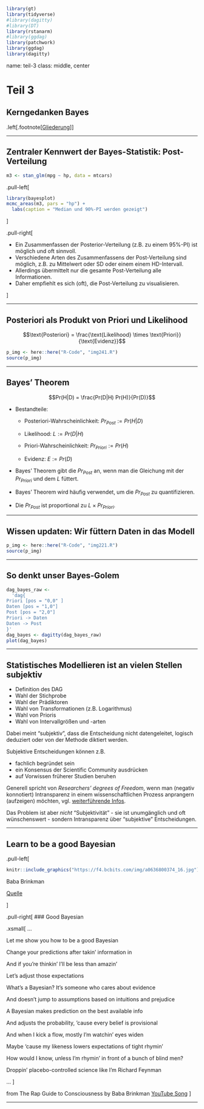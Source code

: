 
```r
library(gt)
library(tidyverse)
#library(dagitty)
#library(DT)
library(rstanarm)
#library(ggdag)
library(patchwork)
library(ggdag)
library(dagitty)
```






name: teil-3
class: middle, center



# Teil 3

## Kerngedanken Bayes


.left[.footnote[[Gliederung](#gliederung)]]




---


## Zentraler Kennwert der Bayes-Statistik: Post-Verteilung


```r
m3 <- stan_glm(mpg ~ hp, data = mtcars)
```

.pull-left[

```r
library(bayesplot)
mcmc_areas(m3, pars = "hp") +
  labs(caption = "Median und 90%-PI werden gezeigt")
```

]

.pull-right[


- Ein Zusammenfassen der Posterior-Verteilung (z.B. zu einem 95%-PI) ist möglich und oft sinnvoll.
- Verschiedene Arten des Zusammenfassens der Post-Verteilung sind möglich, z.B. zu Mittelwert oder SD oder einem einem HD-Intervall.
- Allerdings übermittelt nur die gesamte Post-Verteilung alle Informationen.
- Daher empfiehlt es sich (oft), die Post-Verteilung zu visualisieren.

]

---

## Posteriori als Produkt von Priori und Likelihood

$$\text{Posteriori} = \frac{\text{Likelihood} \times \text{Priori}}{\text{Evidenz}}$$

```r
p_img <- here::here("R-Code", "img241.R")
source(p_img)
```


---

## Bayes' Theorem




$$Pr(H|D) = \frac{Pr(D|H) Pr(H)}{Pr(D)}$$





- Bestandteile:

    - Posteriori-Wahrscheinlichkeit: $Pr_{Post}  := Pr(H|D)$

    - Likelihood: $L := Pr(D|H)$

    - Priori-Wahrscheinlichkeit: $Pr_{Priori} := Pr(H)$

    - Evidenz: $E := Pr(D)$

- Bayes' Theorem gibt die $Pr_{Post}$ an, wenn man die Gleichung mit der $Pr_{Priori}$ und dem $L$ füttert.

- Bayes' Theorem wird häufig verwendet, um die $Pr_{Post}$ zu quantifizieren. 

- Die $Pr_{Post}$ ist proportional zu $L \times Pr_{Priori}$.

---


## Wissen updaten: Wir füttern Daten in das Modell



```r
p_img <- here::here("R-Code", "img221.R")
source(p_img)
```


---


## So denkt unser Bayes-Golem


```r
dag_bayes_raw <- 
  'dag{
Priori [pos = "0,0" ]
Daten [pos = "1,0"]
Post [pos = "2,0"]
Priori -> Daten 
Daten -> Post
}'
dag_bayes <- dagitty(dag_bayes_raw)
plot(dag_bayes)
```




---

## Statistisches Modellieren ist an vielen Stellen subjektiv

- Definition des DAG
- Wahl der Stichprobe
- Wahl der Prädiktoren
- Wahl von Transformationen (z.B. Logarithmus)
- Wahl von Prioris
- Wahl von Intervallgrößen und -arten

Dabei meint "subjektiv", dass die Entscheidung nicht datengeleitet, logisch deduziert oder von der Methode diktiert werden.

Subjektive Entscheidungen können z.B. 

- fachlich begründet sein
- ein Konsensus der Scientific Community ausdrücken
- auf Vorwissen früherer Studien beruhen

Generell spricht von *Researchers' degrees of Freedom*,
wenn man (negativ konnotiert) Intransparenz in einem wissenschaftlichen Prozess anprangern (aufzeigen) möchten, vgl. [weiterführende Infos](https://en.wikipedia.org/wiki/Researcher_degrees_of_freedom).

Das Problem ist aber *nicht* "Subjektivität" - sie ist unumgänglich und oft wünschenswert - sondern Intransparenz über "subjektive" Entscheidungen.


---

## Learn to be a good Bayesian


.pull-left[

```r
knitr::include_graphics("https://f4.bcbits.com/img/a0636800374_16.jpg")
```

Baba Brinkman

[Quelle](https://music.bababrinkman.com/track/good-bayesian-feat-mc-lars-and-mega-ran)

]

.pull-right[
### Good Bayesian 

.xsmall[
...

Let me show you how to be a good Bayesian

Change your predictions after takin’ information in

And if you’re thinkin’ I’ll be less than amazin’

Let’s adjust those expectations

What’s a Bayesian? It’s someone who cares about evidence

And doesn’t jump to assumptions based on intuitions and prejudice

A Bayesian makes prediction on the best available info

And adjusts the probability, ‘cause every belief is provisional

And when I kick a flow, mostly I’m watchin’ eyes widen

Maybe ‘cause my likeness lowers expectations of tight rhymin’

How would I know, unless I’m rhymin’ in front of a bunch of blind men?

Droppin’ placebo-controlled science like I’m Richard Feynman

...
]



from The Rap Guide to Consciousness by Baba Brinkman
[YouTube Song](https://www.youtube.com/watch?v=qV6Wc_f1Cgo)
]




---
